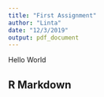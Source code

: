 ---
title: "First Assignment"
author: "Linta"
date: "12/3/2019"
output: pdf_document
---

Hello World


## R Markdown
